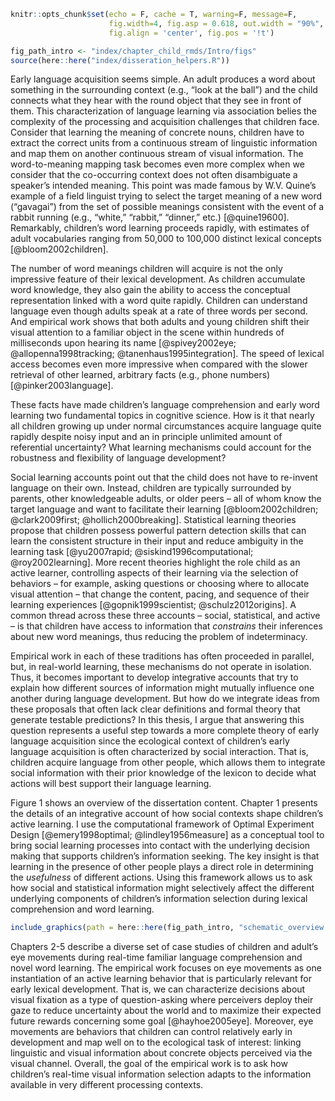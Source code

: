 ```r
knitr::opts_chunk$set(echo = F, cache = T, warning=F, message=F, 
                      fig.width=4, fig.asp = 0.618, out.width = "90%", 
                      fig.align = 'center', fig.pos = '!t')

fig_path_intro <- "index/chapter_child_rmds/Intro/figs"
source(here::here("index/disseration_helpers.R"))
```

Early language acquisition seems simple. An adult produces a word about something in the surrounding context (e.g., "look at the ball") and the child connects what they hear with the round object that they see in front of them. This characterization of language learning via association belies the complexity of the processing and acquisition challenges that children face. Consider that learning the meaning of concrete nouns, children have to extract the correct units from a continuous stream of linguistic information and map them on another continuous stream of visual information. The word-to-meaning mapping task becomes even more complex when we consider that the co-occurring context does not often disambiguate a speaker's intended meaning. This point was made famous by W.V. Quine’s example of a field linguist trying to select the target meaning of a new word ("gavagai") from the set of possible meanings consistent with the event of a rabbit running (e.g., "white," "rabbit," "dinner," etc.) [@quine19600]. Remarkably, children's word learning proceeds rapidly, with estimates of adult vocabularies ranging from 50,000 to 100,000 distinct lexical concepts [@bloom2002children].

The number of word meanings children will acquire is not the only impressive feature of their lexical development. As children accumulate word knowledge, they also gain the ability to access the conceptual representation linked with a word quite rapidly. Children can understand language even though adults speak at a rate of three words per second. And empirical work shows that both adults and young children shift their visual attention to a familiar object in the scene within hundreds of milliseconds upon hearing its name [@spivey2002eye; @allopenna1998tracking; @tanenhaus1995integration]. The speed of lexical access becomes even more impressive when compared with the slower retrieval of other learned, arbitrary facts (e.g., phone numbers) [@pinker2003language]. 

These facts have made children's language comprehension and early word learning two fundamental topics in cognitive science. How is it that nearly all children growing up under normal circumstances acquire language quite rapidly despite noisy input and an in principle unlimited amount of referential uncertainty? What learning mechanisms could account for the robustness and flexibility of language development?  

Social learning accounts point out that the child does not have to re-invent language on their own. Instead, children are typically surrounded by parents, other knowledgeable adults, or older peers -- all of whom know the target language and want to facilitate their learning [@bloom2002children; @clark2009first; @hollich2000breaking]. Statistical learning theories propose that children possess powerful pattern detection skills that can learn the consistent structure in their input and reduce ambiguity in the learning task [@yu2007rapid; @siskind1996computational; @roy2002learning]. More recent theories highlight the role child as an active learner, controlling aspects of their learning via the selection of behaviors -- for example, asking questions or choosing where to allocate visual attention -- that change the content, pacing, and sequence of their learning experiences [@gopnik1999scientist; @schulz2012origins]. A common thread across these three accounts -- social, statistical, and active -- is that children have access to information that *constrains* their inferences about new word meanings, thus reducing the problem of indeterminacy. 

Empirical work in each of these traditions has often proceeded in parallel, but, in real-world learning, these mechanisms do not operate in isolation. Thus, it becomes important to develop integrative accounts that try to explain how different sources of information might mutually influence one another during language development. But how do we integrate ideas from these proposals that often lack clear definitions and formal theory that generate testable predictions? In this thesis, I argue that answering this question represents a useful step towards a more complete theory of early language acquisition since the ecological context of children's early language acquisition is often characterized by social interaction. That is, children acquire language from other people, which allows them to integrate social information with their prior knowledge of the lexicon to decide what actions will best support their language learning.

Figure 1 shows an overview of the dissertation content. Chapter 1 presents the details of an integrative account of how social contexts shape children's active learning. I use the computational framework of Optimal Experiment Design [@emery1998optimal; @lindley1956measure] as a conceptual tool to bring social learning processes into contact with the underlying decision making that supports children's information seeking. The key insight is that learning in the presence of other people plays a direct role in determining the *usefulness* of different actions. Using this framework allows us to ask how social and statistical information might selectively affect the different underlying components of children's information selection during lexical comprehension and word learning.

```r

include_graphics(path = here::here(fig_path_intro, "schematic_overview.jpeg"))
```

Chapters 2-5 describe a diverse set of case studies of children and adult's eye movements during real-time familiar language comprehension and novel word learning. The empirical work focuses on eye movements as one instantiation of an active learning behavior that is particularly relevant for early lexical development. That is, we can characterize decisions about visual fixation as a type of question-asking where perceivers deploy their gaze to reduce uncertainty about the world and to maximize their expected future rewards concerning some goal [@hayhoe2005eye]. Moreover, eye movements are behaviors that children can control relatively early in development and map well on to the ecological task of interest: linking linguistic and visual information about concrete objects perceived via the visual channel. Overall, the goal of the empirical work is to ask how children's real-time visual information selection adapts to the information available in very different processing contexts.

